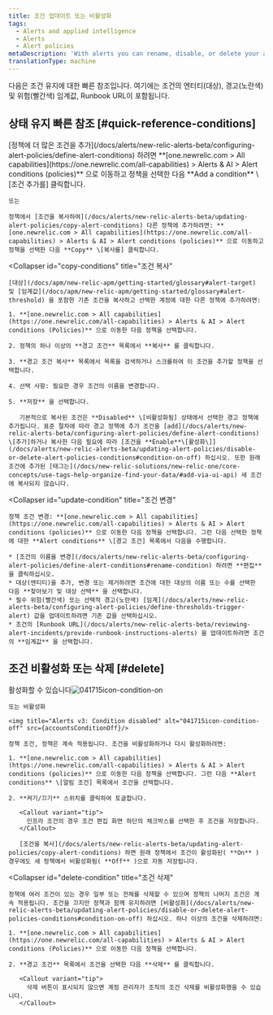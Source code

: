 ```yaml
---
title: 조건 업데이트 또는 비활성화
tags:
  - Alerts and applied intelligence
  - Alerts
  - Alert policies
metaDescription: 'With alerts you can rename, disable, or delete your alert policies, as well as update or remove their conditions and channels.'
translationType: machine
---
```




다음은 조건 유지에 대한 빠른 참조입니다. 여기에는 조건의 엔터티(대상), 경고(노란색) 및 위험(빨간색) 임계값, Runbook URL이 포함됩니다.

## 상태 유지 빠른 참조 [#quick-reference-conditions]

<CollapserGroup>
  <Collapser
    id="add-conditions"
    title="조건 추가"
  >
    [정책에 더 많은 조건을 추가](/docs/alerts/new-relic-alerts-beta/configuring-alert-policies/define-alert-conditions) 하려면 **[one.newrelic.com > All capabilities](https://one.newrelic.com/all-capabilities) > Alerts & AI > Alert conditions (policies)** 으로 이동하고 정책을 선택한 다음 **Add a condition** \[조건 추가를] 클릭합니다.

    또는

    정책에서 [조건을 복사하여](/docs/alerts/new-relic-alerts-beta/updating-alert-policies/copy-alert-conditions) 다른 정책에 추가하려면: **[one.newrelic.com > All capabilities](https://one.newrelic.com/all-capabilities) > Alerts & AI > Alert conditions (policies)** 으로 이동하고 정책을 선택한 다음 **Copy** \[복사를] 클릭합니다.
  </Collapser>

  <Collapser
    id="copy-conditions"
    title="조건 복사"
  >
    [대상](/docs/apm/new-relic-apm/getting-started/glossary#alert-target) 및 [임계값](/docs/apm/new-relic-apm/getting-started/glossary#alert-threshold) 을 포함한 기존 조건을 복사하고 선택한 계정에 대한 다른 정책에 추가하려면:

    1. **[one.newrelic.com > All capabilities](https://one.newrelic.com/all-capabilities) > Alerts & AI > Alert conditions (Policies)** 으로 이동한 다음 정책을 선택합니다.

    2. 정책의 하나 이상의 **경고 조건** 목록에서 **복사** 를 클릭합니다.

    3. **경고 조건 복사** 목록에서 목록을 검색하거나 스크롤하여 이 조건을 추가할 정책을 선택합니다.

    4. 선택 사항: 필요한 경우 조건의 이름을 변경합니다.

    5. **저장** 을 선택합니다.

       기본적으로 복사된 조건은 **Disabled** \[비활성화됨] 상태에서 선택한 경고 정책에 추가됩니다. 표준 절차에 따라 경고 정책에 추가 조건을 [add](/docs/alerts/new-relic-alerts-beta/configuring-alert-policies/define-alert-conditions) \[추가]하거나 복사한 다음 필요에 따라 [조건을 **Enable**\[활성화\]](/docs/alerts/new-relic-alerts-beta/updating-alert-policies/disable-or-delete-alert-policies-conditions#condition-on-off) 하십시오. 또한 원래 조건에 추가된 [태그는](/docs/new-relic-solutions/new-relic-one/core-concepts/use-tags-help-organize-find-your-data/#add-via-ui-api) 새 조건에 복사되지 않습니다.
  </Collapser>

  <Collapser
    id="update-condition"
    title="조건 변경"
  >
    정책 조건 변경: **[one.newrelic.com > All capabilities](https://one.newrelic.com/all-capabilities) > Alerts & AI > Alert conditions (policies)** 으로 이동한 다음 정책을 선택합니다. 그런 다음 선택한 정책에 대한 **Alert conditions** \[경고 조건] 목록에서 다음을 수행합니다.

    * [조건의 이름을 변경](/docs/alerts/new-relic-alerts-beta/configuring-alert-policies/define-alert-conditions#rename-condition) 하려면 **편집** 을 클릭하십시오.
    * 대상(엔티티)을 추가, 변경 또는 제거하려면 조건에 대한 대상의 이름 또는 수를 선택한 다음 **찾아보기 및 대상 선택** 을 선택합니다.
    * 필수 위험(빨간색) 또는 선택적 경고(노란색) [임계](/docs/alerts/new-relic-alerts-beta/configuring-alert-policies/define-thresholds-trigger-alert) 값을 업데이트하려면 기존 값을 선택하십시오.
    * 조건의 [Runbook URL](/docs/alerts/new-relic-alerts-beta/reviewing-alert-incidents/provide-runbook-instructions-alerts) 을 업데이트하려면 조건의 **임계값** 을 선택합니다.
  </Collapser>
</CollapserGroup>

## 조건 비활성화 또는 삭제 [#delete]

<CollapserGroup>
  <Collapser
    id="condition-on-off"
    title="조건 비활성화 또는 다시 활성화"
  >
    활성화할 수 있습니다<img title="Alerts v3: Condition enabled" alt="041715icon-condition-on" src={accountsConditionOn}/>

    또는 비활성화

    <img title="Alerts v3: Condition disabled" alt="041715icon-condition-off" src={accountsConditionOff}/>

    정책 조건, 정책은 계속 적용됩니다. 조건을 비활성화하거나 다시 활성화하려면:

    1. **[one.newrelic.com > All capabilities](https://one.newrelic.com/all-capabilities) > Alerts & AI > Alert conditions (policies)** 으로 이동한 다음 정책을 선택합니다. 그런 다음 **Alert conditions** \[알림 조건] 목록에서 조건을 선택합니다.

    2. **켜기/끄기** 스위치를 클릭하여 토글합니다.

       <Callout variant="tip">
         인프라 조건의 경우 조건 편집 화면 하단의 체크박스를 선택한 후 조건을 저장합니다.
       </Callout>

       [조건을 복사](/docs/alerts/new-relic-alerts-beta/updating-alert-policies/copy-alert-conditions) 하면 원래 정책에서 조건이 활성화된( **On** ) 경우에도 새 정책에서 비활성화됨( **Off** )으로 자동 저장됩니다.
  </Collapser>

  <Collapser
    id="delete-condition"
    title="조건 삭제"
  >
    정책에 여러 조건이 있는 경우 일부 또는 전체를 삭제할 수 있으며 정책의 나머지 조건은 계속 적용됩니다. 조건을 끄지만 정책과 함께 유지하려면 [비활성화](/docs/alerts/new-relic-alerts-beta/updating-alert-policies/disable-or-delete-alert-policies-conditions#condition-on-off) 하십시오. 하나 이상의 조건을 삭제하려면:

    1. **[one.newrelic.com > All capabilities](https://one.newrelic.com/all-capabilities) > Alerts & AI > Alert conditions (Policies)** 으로 이동한 다음 정책을 선택합니다.

    2. **경고 조건** 목록에서 조건을 선택한 다음 **삭제** 를 클릭합니다.

       <Callout variant="tip">
         삭제 버튼이 표시되지 않으면 계정 관리자가 조직의 조건 삭제를 비활성화했을 수 있습니다.
       </Callout>
  </Collapser>
</CollapserGroup>